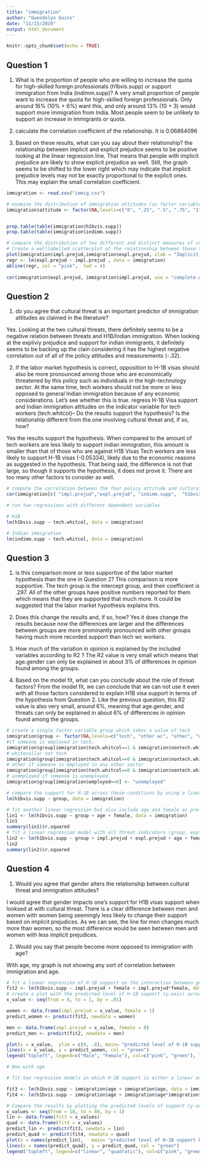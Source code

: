 ```yaml
---
title: "immigration"
author: "Gwendolyn Goins"
date: "11/15/2019"
output: html_document
---
```


```r
knitr::opts_chunk$set(echo = TRUE)
```



## Question 1
1. What is the proportion of people who are willing to increase the quota for high-skilled foreign professionals (h1bvis.supp) or support immigration from India (indimm.supp)? 
A very small proportion of people want to increase the quota for high-skilled foreign professionals. Only around 16% (10% + 6%) want this, and only around 13% (10 + 3) would support more immigration from India. Most people seem to be unlikely to support an increase in immigrants or quota.

2. calculate the correlation coefficient of the relationship. 
It is 0.06864096

5. Based on these results, what can you say about their relationship?
the relationship between implicit and explicit prejudice seems to be positive looking at the linear regression line. That means that people with implicit prejudice are likely to show explicit prejudice as well. Still, the graph seems to be shifted to the lower right which may indicate that implicit prejudice levels may not be exactly proportional to the explicit ones. This may explain the small correlation coefficient.

```r
immigration <- read.csv("immig.csv")

# examine the distribution of immigration attitudes (as factor variables). 
immigration$attitude <- factor(NA,levels=c("0", ".25", ".5", ".75", "1"))


prop.table(table(immigration$h1bvis.supp))
prop.table(table(immigration$indimm.supp))

# compare the distribution of two different and distinct measures of cultural threat: explicit stereotyping about Indians (expl.prejud) and implicit bias against Indian Americans 
# Create a welllabelled scatterplot of the relationship between these two measures, add a linear regression line to it
plot(immigration$impl.prejud,immigration$expl.prejud, xlab = "Implicit prejudice", main="Explicit vs implicit prejudice", ylab = "Explicit prejudice",  type = 'p', pch = 1, col="green")
regr <- lm(expl.prejud ~ impl.prejud , data = immigration)
abline(regr, col = "pink",  lwd = 4)
       
cor(immigration$expl.prejud, immigration$impl.prejud, use = "complete.obs")

```

## Question 2

 
1. do you agree that cultural threat is an important predictor of immigration attitudes as claimed in the literature? 
 
 Yes. Looking at the two cultural threats, there definitely seems to be a negative relation between threats and H1B/Indian immigration. When looking at the expliviy prejudice and support for indian immigrants, it definitely seems to be backing up the clain considering it has the highest negative correlation out of all of the policy attitudes and measurements (-.32).
 
2. If the labor market hypothesis is correct, opposition to H-1B visas should also be more pronounced among those who are economically threatened by this policy such as individuals in the high-technology sector. At the same time, tech workers should not be more or less opposed to general Indian immigration because of any economic considerations. Let’s see whether this is true. regress H-1B Visa support and Indian immigration attitudes on the indicator variable for tech workers (tech.whitcol)-- Do the results support the hypothesis? Is the relationship different from the one involving cultural threat and, if so, how? 

Yes the results support the hypothesis. When compared to the amount of tech workers are less likely to support indian immigration, this amount is smaller than that of those who are against H1B Visas Tech workers are less likely to support H-1B visas (-0.05334), likely due to the economic reasons as suggested in the hypothesis. That being said, the difference is not that large, so though it supports the hypothesis, it does not prove it. There are too many other factors to consider as well.

```r

# compute the correlation between the four policy attitude and cultural threat measures. 
cor(immigration[c( "impl.prejud","expl.prejud", "indimm.supp",  "h1bvis.supp" )], use = "complete.obs")

# run two regressions with different dependent variables

# H1B
lm(h1bvis.supp ~ tech.whitcol, data = immigration)

# Indian immigration
lm(indimm.supp ~ tech.whitcol, data = immigration)


```


## Question 3


1. is this comparison more or less supportive of the labor market hypothesis than the one in Question 2? 
This comparison is more supportive. The tech group is the intercept group, and their coefficient is .297. All of the other groups have positive numbers reported for them which means that they are supported that much more. It could be suggested that the labor market hypothesis explains this. 

2. Does this change the results and, if so, how? 
Yes it does change the results because now the differences are larger and the differences between groups are more prominantly pronounced with other groups having much more recorded support than tech wc workers.

3. How much of the variation in opinion is explained by the included variables according to R2 ? 
The R2 value is very small which means that age.gender can only be explained in about 3% of differences in opinion found among the groups. 

4. Based on the model fit, what can you conclude about the role of threat factors?
From the model fit, we can conclude  that we can not use it even with all those factors considered to explain H1B visa support in terms of the hypothesis from Question 2. Like the previous question, this R2 value is also very small, around 6%, meaning that age.gender, and threats can only be explained in about 6% of differences in opinion found among the groups. 

```r

# create a single factor variable group which takes a value of tech 
immigration$group <- factor(NA,levels=c("tech", "other wc", "other", "unemployed"))
#if someone is employed in tech, 
immigration$group[immigration$tech.whitcol==1 & immigration$nontech.whitcol==0 & immigration$employed==1] <- "tech"
# whitecollar not tech
immigration$group[immigration$tech.whitcol==0 & immigration$nontech.whitcol==1 & immigration$employed==1] <- "other wc"
# other if someone is employed in any other sector
immigration$group[immigration$tech.whitcol==0 & immigration$nontech.whitcol==0 & immigration$employed==1] <- "other"
# unemployed if someone is unemployed.
immigration$group[immigration$employed==0] <- "unemployed"

# compare the support for H-1B across these conditions by using a linear regression and this newly created factor variable group. 
lm(h1bvis.supp ~ group, data = immigration)

# fit another linear regression but also include age and female as pre-treatment covariates (in addition to group). 
lin1 <- lm(h1bvis.supp ~ group + age + female, data = immigration)
lin1
summary(lin1)$r.squared
# fit a linear regression model with all threat indicators (group, expl.prejud, impl.prejud) in addition to age and female and calculate its R2 
lin2 <- lm(h1bvis.supp ~ group + impl.prejud + expl.prejud + age + female, data = immigration)
lin2
summary(lin2)$r.squared


```

## Question 4

1. Would you agree that gender alters the relationship between cultural threat and immigration attitudes?

I would agree that gender impacts one's support for H1B visas support when looksed at with cultural threat. There is a clear difference between men and women with women being seemingly less likely to change their support based on implicit prejudices. As we can see, the line for men changes much more than women, so the most difference would be seen between men and women with less implicit prejudices.

2. Would you say that people become more opposed to immigration with age?

With age, my graph is not showing any sort of correlation between immigration and age. 

```r

# fit a linear regression of H-1B support on the interaction between gender and implicit prejudice.
fit2 <- lm(h1bvis.supp ~ impl.prejud + female + impl.prejud*female, data = immigration)
# create a plot with the predicted level of H-1B support (y-axis) across the range of implicit bias (x-axis) by gender. 
x_value <- seq(from = 0, to = 1, by = .01)

women <- data.frame(impl.prejud = x_value, female = 1)
predict_women <- predict(fit2, newdata = women)

men <- data.frame(impl.prejud = x_value, female = 0)
predict_men <- predict(fit2, newdata = men)

plot(x = x_value,  ylim = c(0, .8), main= "predicted level of H-1B support by gender", y = predict_men, type = "l", xlim = c(0, 1), ylab = "predicted H1B support", col = "pink",  xlab = "implicit prejudice")
lines(x = x_value, y = predict_women, col = "green") 
legend("topleft", legend=c("Male", "Female"), col=c("pink", "green"), lty = 1:2, cex=0.8)

# Now with age

# fit two regression models in which H-1B support is either a linear or quadratic function of age

fit3 <- lm(h1bvis.supp ~ immigration$age + immigration$age, data = immigration)
fit4 <- lm(h1bvis.supp ~ immigration$age + immigration$age*immigration$age, data = immigration)

# Compare the results by plotting the predicted levels of support (y-axis) across the whole age range (x-axis).
x_values <- seq(from = 18, to = 80, by = 1)
lin <- data.frame(fit3 = x_values)
quad <- data.frame(fit4 = x_values)
predict_lin <- predict(fit3, newdata = lin)
predict_quad <- predict(fit4, newdata = quad)
plot(x = names(predict_lin),   main= "predicted level of H-1B support by age", y = predict_lin, type = "l", xlim = c(18, 90), ylab = "predicted H1B support", col = "pink",  xlab = "age")
lines(x = names(predict_quad), y = predict_quad, col = "green") 
legend("topleft", legend=c("linear", "quadratic"), col=c("pink", "green"), lty = 1:2, cex=0.8)

```

